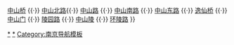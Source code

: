 {{Navbox
|name = 南京中山系列地名
|title = [[南京]]“[[孙中山|中山]]”系列[[以人名命名的中国地名列表|地名]]
|state = {{{state<includeonly>|autocollapsed</includeonly>}}}
|list1 = [[中山码头]] {{·}} [[中山桥  (南京)|中山桥]] {{·}} [[中山北路 (南京)|中山北路]]{{·}} [[中山路  (南京)|中山路]]  {{·}} [[中山南路 (南京)|中山南路]] {{·}} [[中山东路  (南京)|中山东路]] {{·}} [[逸仙桥]] {{·}} [[中山门 (南京)|中山门]] {{·}} [[陵园路]]  {{·}} [[中山陵]]  {{·}} [[环陵路 (南京)|环陵路]]
}}<noinclude>
[[Category:孫中山|*‎]]
[[Category:南京地名|*‎]]
[[Category:南京导航模板‎]]
</noinclude>